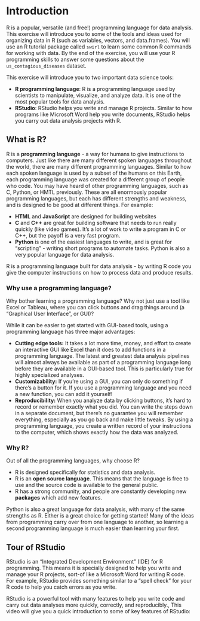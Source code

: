 # Introduction

R is a popular, versatile (and free!) programming language for data analysis.  This exercise will introduce you to some of the tools and ideas used for organizing data in R (such as variables, vectors, and data.frames). You will use an R tutorial package called `swirl` to learn some common R commands for working with data. By the end of the exercise, you will use your R programming skills to answer some questions about the `us_contagious_diseases` dataset.

This exercise will introduce you to two important data science tools:

- **R programming language**: R is a programming language used by scientists to manipulate, visualize, and analyze data.  It is one of the most popular tools for data analysis.
- **RStudio**:  RStudio helps you write and manage R projects.  Similar to how programs like Microsoft Word help you write documents, RStudio helps you carry out data analysis projects with R.

## What is R?

R is a **programming language** - a way for humans to give instructions to computers.  Just like there are many different spoken languages throughout the world, there are many different programming languages. Similar to how each spoken language is used by a subset of the humans on this Earth, each programming language was created for a different group of people who code. You may have heard of other programming languages, such as C, Python, or HMTL previously. These are all enormously popular programming languages, but each has different strengths and weakness, and is designed to be good at different things. For example:

- **HTML** and **JavaScript** are designed for building websites
- **C** and **C++** are great for building software that needs to run really quickly (like video games).  It's a lot of work to write a program in C or C++, but the payoff is a very fast program.
- **Python** is one of the easiest languages to write, and is great for "scripting" - writing short programs to automate tasks.  Python is also a very popular language for data analysis.

R is a programming language built for data analysis - by writing R code you give the computer instructions on how to process data and produce results.

### Why use a programming language?

Why bother learning a programming language?  Why not just use a tool like Excel or Tableau, where you can click buttons and drag things around (a "Graphical User Interface", or GUI)?

While it can be easier to get started with GUI-based tools, using a programming language has three major advantages:

- **Cutting edge tools:** It takes a lot more time, money, and effort to create an interactive GUI like Excel than it does to add functions in a programming language.  The latest and greatest data analysis pipelines will almost always be available as part of a programming language long before they are available in a GUI-based tool.  This is particularly true for highly specialized analyses.
- **Customizability:** If you're using a GUI, you can only do something if there's a button for it.  If you use a programming language and you need a new function, you can add it yourself!
- **Reproducibility:** When you analyze data by clicking buttons, it's hard to record or remember exactly what you did.  You can write the steps down in a separate document, but there's no guarantee you will remember everything, especially as you go back and make little tweaks.  By using a programming language, you create a written record of your instructions to the computer, which shows exactly how the data was analyzed.

### Why R?

Out of all the programming languages, why choose R?

- R is designed specifically for statistics and data analysis.
- R is an **open source language**. This means that the language is free to use and the source code is available to the general public.
- R has a strong community, and people are constantly developing new **packages** which add new features.

Python is also a great language for data analysis, with many of the same strengths as R.  Either is a great choice for getting started!  Many of the ideas from programming carry over from one language to another, so learning a second programming language is much easier than learning your first.

## Tour of RStudio

RStudio is an "Integrated Development Environment" (IDE) for R programming.  This means it is specially designed to help you write and manage your R projects, sort-of like a Microsoft Word for writing R code.  For example, RStudio provides something similar to a "spell check" for your R code to help you catch errors as you write.

RStudio is a powerful tool with many features to help you write code and carry out data analyses more quickly, correctly, and reproducibly.,   This video will give you a quick introduction to some of key features of RStudio:
